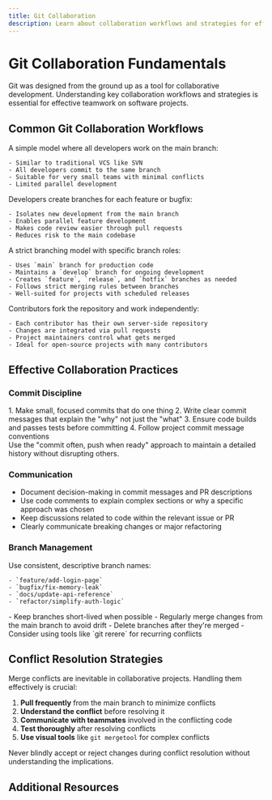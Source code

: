 ```yaml
---
title: Git Collaboration
description: Learn about collaboration workflows and strategies for effective teamwork using Git and GitHub.
---
```

# Git Collaboration Fundamentals

Git was designed from the ground up as a tool for collaborative development. Understanding key collaboration workflows and strategies is essential for effective teamwork on software projects.

## Common Git Collaboration Workflows

<Tabs>
  <TabItem label="Centralized Workflow">
    A simple model where all developers work on the main branch:
    
    - Similar to traditional VCS like SVN
    - All developers commit to the same branch
    - Suitable for very small teams with minimal conflicts
    - Limited parallel development
  </TabItem>
  <TabItem label="Feature Branch Workflow">
    Developers create branches for each feature or bugfix:
    
    - Isolates new development from the main branch
    - Enables parallel feature development
    - Makes code review easier through pull requests
    - Reduces risk to the main codebase
  </TabItem>
  <TabItem label="Gitflow Workflow">
    A strict branching model with specific branch roles:
    
    - Uses `main` branch for production code
    - Maintains a `develop` branch for ongoing development
    - Creates `feature`, `release`, and `hotfix` branches as needed
    - Follows strict merging rules between branches
    - Well-suited for projects with scheduled releases
  </TabItem>
  <TabItem label="Forking Workflow">
    Contributors fork the repository and work independently:
    
    - Each contributor has their own server-side repository
    - Changes are integrated via pull requests
    - Project maintainers control what gets merged
    - Ideal for open-source projects with many contributors
  </TabItem>
</Tabs>

## Effective Collaboration Practices

### Commit Discipline

<Steps>
  1. Make small, focused commits that do one thing
  2. Write clear commit messages that explain the "why" not just the "what"
  3. Ensure code builds and passes tests before committing
  4. Follow project commit message conventions
</Steps>

<Aside type="tip">
  Use the "commit often, push when ready" approach to maintain a detailed history without disrupting others.
</Aside>

### Communication

- Document decision-making in commit messages and PR descriptions
- Use code comments to explain complex sections or why a specific approach was chosen
- Keep discussions related to code within the relevant issue or PR
- Clearly communicate breaking changes or major refactoring

### Branch Management

<Tabs>
  <TabItem label="Branch Naming">
    Use consistent, descriptive branch names:
    
    - `feature/add-login-page`
    - `bugfix/fix-memory-leak`
    - `docs/update-api-reference`
    - `refactor/simplify-auth-logic`
  </TabItem>
  <TabItem label="Branch Lifetime">
    - Keep branches short-lived when possible
    - Regularly merge changes from the main branch to avoid drift
    - Delete branches after they're merged
    - Consider using tools like `git rerere` for recurring conflicts
  </TabItem>
</Tabs>

## Conflict Resolution Strategies

Merge conflicts are inevitable in collaborative projects. Handling them effectively is crucial:

1. **Pull frequently** from the main branch to minimize conflicts
2. **Understand the conflict** before resolving it
3. **Communicate with teammates** involved in the conflicting code
4. **Test thoroughly** after resolving conflicts
5. **Use visual tools** like `git mergetool` for complex conflicts

<Aside type="caution">
  Never blindly accept or reject changes during conflict resolution without understanding the implications.
</Aside>

## Additional Resources

<CardGrid>
  <LinkCard 
    title="Atlassian: Comparing Git Workflows" 
    href="https://www.atlassian.com/git/tutorials/comparing-workflows"
    description="Detailed breakdown of different Git collaboration workflows" 
  />
  <LinkCard 
    title="GitHub Flow Guide" 
    href="https://guides.github.com/introduction/flow/"
    description="GitHub's recommended lightweight workflow" 
  />
  <LinkCard 
    title="Learn Git Branching" 
    href="https://learngitbranching.js.org/"
    description="Interactive tutorial for understanding Git branching" 
  />
</CardGrid>
